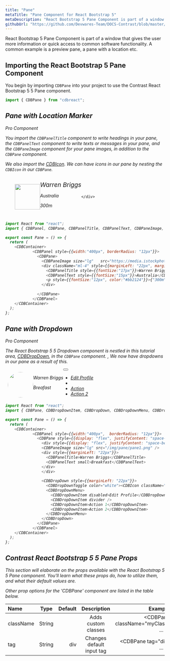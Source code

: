 ```yaml
---
title: "Pane"
metaTitle: "Pane Component for React Bootstrap 5"
metaDescription: "React Bootstrap 5 Pane Component is part of a window that gives the user more information or quick access to common software functionality."
githubUrl: "https://github.com/Devwares-Team/DOCS-Contrast/blob/master/content/contrast/react/components/pane.mdx"
---
```



<ProAlertReact/>

React Bootstrap 5 Pane Component is part of a window that gives the user more information or quick access to common software functionality. A common example is a preview pane, a pane with a location etc.

## Importing the React Bootstrap 5 Pane Component

You begin by importing `CDBPane` into your project to use the Contrast React Bootstrap 5 5 Pane component.

```js
import { CDBPane } from "cdbreact";
```

<i/>


## Pane with Location Marker

<Link to="/product/contrast-pro"><span class="badge badge-lg badge-pro">Pro Component</span></Link>

 You import the `CDBPanelTitle` component to write headings in your pane, the `CDBPanelText` component to write texts or messages in your pane, and the `CDBPaneImage` component for your pane images, in addition to the `CDBPane` component.


We also import the [CDBIcon](https://www.devwares.com/docs/contrast/react/components/icon). We can have icons in our pane by nesting the `CDBIcon` in our `CDBPane`.

<div class="container">
  <div class="panel" style="width: 400px; border-radius: 15px">
    <div class="pane" style="padding: 14px; display: flex; align-items: center;
    box-sizing: border-box;">
      <img
        className="pane-img rounded-full mr-4" style=" overflow: hidden;
    position: relative;
    width: 5rem;
    height: 5rem;
    margin-left: 1rem"
        src="https://media.istockphoto.com/photos/beautiful-woman-wearing-brown-curly-hairstyle-picture-id495006065?s=170x170"
      />
      <div class="ml-3">
        <div class="font-weight-bold" style="font-size: 1.2rem">Warren Briggs</div>
        <p class="panel-text mb-0">Australia</p>
        <p class="ml-auto mb-0 text-danger">
        300m <i class="fas fa-map-marker-alt"></i>
      </p>
      </div>
      
    </div>
  </div>
</div>


```js
import React from "react";
import { CDBPanel, CDBPane, CDBPanelTitle, CDBPanelText, CDBPaneImage, CDBIcon, CDBContainer } from "cdbreact";

export const Pane = () => {
  return (
    <CDBContainer>
            <CDBPanel style={{width:"400px", borderRadius: "12px"}}>
              <CDBPane>
                <CDBPaneImage size="lg"   src="https://media.istockphoto.com/photos/beautiful-woman-wearing-brown-curly-hairstyle-picture-id495006065?s=170x170" />
                <div className="ml-4" style={{marginLeft: "22px", marginTop:"9px"}}>
                  <CDBPanelTitle style={{fontSize:"17px"}}>Warren Briggs</CDBPanelTitle>
                  <CDBPanelText style={{fontSize:"15px"}}>Australia</CDBPanelText>
                  <p style={{fontSize:"12px", color:"#bb2124"}}>{"300m"} <CDBIcon fas icon="map-marker-alt" /></p>  
                </div>
                  
              </CDBPane>
            </CDBPanel>
    </CDBContainer>
  );
};
```
<i/>

## Pane with Dropdown

<Link to="/product/contrast-pro"><span class="badge badge-lg badge-pro">Pro Component</span></Link>

The React Bootstrap 5 5 Dropdown component is nestled in this tutorial area, [CDBDropDown](https://www.devwares.com/docs/contrast/react/components/dropdown), in the `CDBPane` component. , We now have dropdowns in our pane as a result of this.

<div class="container">
  <div class="panel" style="width: 400px; height: 6rem; border-radius: 15px;">
    <div class="pane" style= " display: flex; align-items: center;
    box-sizing: border-box;">
      <img
        class="pane-img pane-md" style ="border-radius: 50%;
    overflow: hidden;
    position: relative;
    width: 5rem;
    height: 5rem;
    margin-left: 0.5rem;
    "
        src="https://media.istockphoto.com/photos/beautiful-woman-wearing-brown-curly-hairstyle-picture-id495006065?s=170x170"
      />
      <div class="ml-3">
        <div class="font-weight-bold">Warren Briggs</div>
        <p class="panel-text mb-0">Breafast</p>
      </div>
      <div class="dropdown ml-auto">
        <button
          class="btn btn-white btn-flat dropdown-toggle dropdown-toggle-false mr-0"
          type="button"
          id="dropdownMenuButton"
          data-toggle="dropdown"
          aria-expanded="false"
        >
          <i class="fa fa-ellipsis-h" aria-hidden="true"></i>
        </button>
        <ul class="dropdown-menu" aria-labelledby="dropdownMenuButton">
          <li>
            <a class="dropdown-item disabled" href="#">Edit Profile</a>
          </li>
          <li><a class="dropdown-divider" href="#"></a></li>
          <li><a class="dropdown-item" href="#">Action</a></li>
          <li><a class="dropdown-item" href="#">Action 2</a></li>
        </ul>
      </div>
    </div>
  </div>
</div>

```js
import React from "react";
import { CDBPane, CDBDropDownItem, CDBDropDown, CDBDropDownMenu, CDBDropDownToggle, CDBPanel, CDBPanelTitle, CDBPanelText, CDBPaneImage, CDBIcon, CDBContainer } from "cdbreact";

export const Pane = () => {
  return (
    <CDBContainer>
            <CDBPanel style={{width:"400px",  borderRadius: "12px"}}>
              <CDBPane style={{display: "flex", justifyContent: "space-between", alignItems: "center", flexDirection: "row"}}>
                <div style={{display: "flex", justifyContent: "space-between", alignItems: "center", flexDirection: "row"}}>
                <CDBPaneImage size="lg" src="/img/pane/pane1.png" />
                <div style={{marginLeft: "22px"}}>
                  <CDBPanelTitle>Warren Briggs</CDBPanelTitle>
                  <CDBPanelText small>Breakfast</CDBPanelText>
                </div>
                </div>
                
                <CDBDropDown style={{marginLeft: "22px"}}>
                  <CDBDropDownToggle color="white"><CDBIcon className="text-muted" fas icon="ellipsis-h"/></CDBDropDownToggle>
                  <CDBDropDownMenu>
                    <CDBDropDownItem disabled>Edit Profile</CDBDropDownItem>
                    <CDBDropDownItem divider />
                    <CDBDropDownItem>Action 1</CDBDropDownItem>
                    <CDBDropDownItem>Action 2</CDBDropDownItem>
                  </CDBDropDownMenu>
                </CDBDropDown>          
              </CDBPane>
            </CDBPanel>
    </CDBContainer>
  );
};
```


## Contrast React Bootstrap 5 5 Pane Props


This section will elaborate on the props available with the React Bootstrap 5 5 Pane component. You'll learn what these props do, how to utilize them, and what their default values are.

Other prop options for the 'CDBPane' component are listed in the table below.

| Name            | Type        | Default      |   Description| Example      |
| :------------- | :----------: | -----------: | :----------: | -----------: |
| className      | String       |             |Adds custom classes	      |     <CDBPane className="myClass" ... />  |
| tag            | String       | div          | Changes default input tag | <CDBPane tag="div" ... />  |
